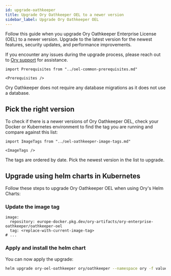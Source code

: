 ```yaml
---
id: upgrade-oathkeeper
title: Upgrade Ory Oathkeeper OEL to a newer version
sidebar_label: Upgrade Ory Oathkeeper OEL
---
```


Follow this guide when you upgrade Ory Oathkeeper Enterprise License (OEL) to a newer version. Upgrade to the latest version for
the newest features, security updates, and performance improvements.

If you encounter any issues during the upgrade process, please reach out to [Ory support](https://console.ory.com/support) for
assistance.

```mdx-code-block
import Prerequisites from "../oel-common-prerequisites.md"

<Prerequisites />
```

Ory Oathkeeper does not require any database migrations as it does not use a database.

## Pick the right version

To check if there is a newer versions of Ory Oathkeeper OEL, check your Docker or Kubernetes environment to find the tag you are
running and compare against this list:

```mdx-code-block
import ImageTags from "../oel-oathkeeper-image-tags.md"

<ImageTags />
```

The tags are ordered by date. Pick the newest version in the list to upgrade.

## Upgrade using helm charts in Kubernetes

Follow these steps to upgrade Ory Oathkeeper OEL when using Ory's Helm Charts:

### Update the image tag

```
image:
  repository: europe-docker.pkg.dev/ory-artifacts/ory-enterprise-oathkeeper/oathkeeper-oel
  tag: <replace-with-current-image-tag>
# ...
```

### Apply and install the helm chart

You can now apply the upgrade:

```bash
helm upgrade ory-oel-oathkeeper ory/oathkeeper --namespace ory -f values.yaml
```
